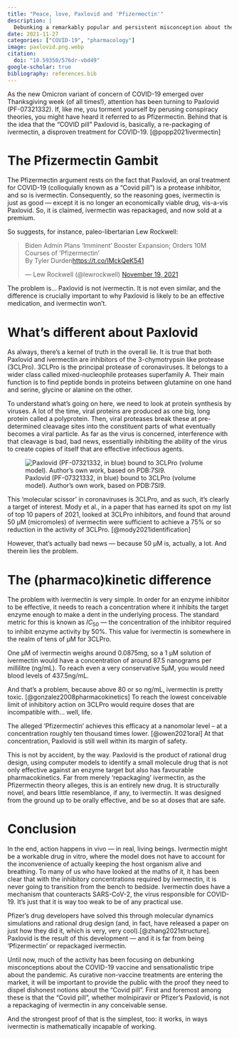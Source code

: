 ```yaml
---
title: "Peace, love, Paxlovid and 'Pfizermectin'"
description: |
  Debunking a remarkably popular and persistent misconception about the relationship between Paxlovid and ivermectin.
date: 2021-11-27
categories: ["COVID-19", "pharmacology"]
image: paxlovid.png.webp
citation:
  doi: "10.59350/576dr-vbd49"
google-scholar: true
bibliography: references.bib
---
```


As the new Omicron variant of concern of COVID-19 emerged over Thanksgiving week (of all times!), attention has been turning to Paxlovid (PF-07321332). If, like me, you torment yourself by perusing conspiracy theories, you might have heard it referred to as Pfizermectin. Behind that is the idea that the “COVID pill” Paxlovid is, basically, a re-packaging of ivermectin, a disproven treatment for COVID-19. [@popp2021ivermectin]

# The Pfizermectin Gambit

The Pfizermectin argument rests on the fact that Paxlovid, an oral treatment for COVID-19 (colloquially known as a “Covid pill”) is a protease inhibitor, and so is ivermectin. Consequently, so the reasoning goes, ivermectin is just as good — except it is no longer an economically viable drug, vis-a-vis Paxlovid. So, it is claimed, ivermectin was repackaged, and now sold at a premium.

So suggests, for instance, paleo-libertarian Lew Rockwell:

<blockquote class="twitter-tweet"><p lang="en" dir="ltr">Biden Admin Plans ‘Imminent’ Booster Expansion; Orders 10M Courses of ‘Pfizermectin’<br>By Tyler Durden<a href="https://t.co/IMckQeK541">https://t.co/IMckQeK541</a></p>&mdash; Lew Rockwell (@lewrockwell) <a href="https://twitter.com/lewrockwell/status/1461791639224164354?ref_src=twsrc%5Etfw">November 19, 2021</a></blockquote> <script async src="https://platform.twitter.com/widgets.js" charset="utf-8"></script>

The problem is… Paxlovid is not ivermectin. It is not even similar, and the difference is crucially important to why Paxlovid is likely to be an effective medication, and ivermectin won’t.

# What's different about Paxlovid

As always, there’s a kernel of truth in the overall lie. It is true that both Paxlovid and ivermectin are inhibitors of the 3-chymotrypsin like protease (3CLPro). 3CLPro is the principal protease of coronaviruses. It belongs to a wider class called mixed-nucleophile proteases superfamily A. Their main function is to find peptide bonds in proteins between glutamine on one hand and serine, glycine or alanine on the other.

To understand what’s going on here, we need to look at protein synthesis by viruses. A lot of the time, viral proteins are produced as one big, long protein called a polyprotein. Then, viral proteases break these at pre-determined cleavage sites into the constituent parts of what eventually becomes a viral particle. As far as the virus is concerned, interference with that cleavage is bad, bad news, essentially inhibiting the ability of the virus to create copies of itself that are effective infectious agents.

![Paxlovid (PF-07321332, in blue) bound to 3CLPro (volume model). Author’s own work, based on PDB:7SI9.](paxlovid.png.webp)

This ‘molecular scissor’ in coronaviruses is 3CLPro, and as such, it’s clearly a target of interest. Mody et al., in a paper that has earned its spot on my list of top 10 papers of 2021, looked at 3CLPro inhibitors, and found that around 50 µM (micromoles) of ivermectin were sufficient to achieve a 75% or so reduction in the activity of 3CLPro. [@mody2021identification]

However, that’s actually bad news — because 50 µM is, actually, a lot. And therein lies the problem.


# The (pharmaco)kinetic difference

The problem with ivermectin is very simple. In order for an enzyme inhibitor to be effective, it needs to reach a concentration where it inhibits the target enzyme enough to make a dent in the underlying process. The standard metric for this is known as $IC_{50}$ — the concentration of the inhibitor required to inhibit enzyme activity by 50%. This value for ivermectin is somewhere in the realm of tens of µM for 3CLPro.

One µM of ivermectin weighs around 0.0875mg, so a 1 µM solution of ivermectin would have a concentration of around 87.5 nanograms per millilitre (ng/mL). To reach even a very conservative 5µM, you would need blood levels of 437.5ng/mL.

And that’s a problem, because above 80 or so ng/mL, ivermectin is pretty toxic. [@gonzalez2008pharmacokinetics] To reach the lowest conceivable limit of inhibitory action on 3CLPro would require doses that are incompatible with… well, life.

The alleged ‘Pfizermectin’ achieves this efficacy at a nanomolar level – at a concentration roughly ten thousand times lower. [@owen2021oral] At that concentration, Paxlovid is still well within its margin of safety.

This is not by accident, by the way. Paxlovid is the product of rational drug design, using computer models to identify a small molecule drug that is not only effective against an enzyme target but also has favourable pharmacokinetics. Far from merely ‘repackaging’ ivermectin, as the Pfizermectin theory alleges, this is an entirely new drug. It is structurally novel, and bears little resemblance, if any, to ivermectin. It was designed from the ground up to be orally effective, and be so at doses that are safe.


# Conclusion

In the end, action happens in vivo — in real, living beings. Ivermectin might be a workable drug in vitro, where the model does not have to account for the inconvenience of actually keeping the host organism alive and breathing. To many of us who have looked at the maths of it, it has been clear that with the inhibitory concentrations required by ivermectin, it is never going to transition from the bench to bedside. Ivermectin does have a mechanism that counteracts SARS-CoV-2, the virus responsible for COVID-19. It’s just that it is way too weak to be of any practical use.

Pfizer’s drug developers have solved this through molecular dynamics simulations and rational drug design (and, in fact, have released a paper on just how they did it, which is very, very cool).[@zhang2021structure]. Paxlovid is the result of this development — and it is far from being ‘Pfizermectin’ or repackaged ivermectin.

Until now, much of the activity has been focusing on debunking misconceptions about the COVID-19 vaccine and sensationalistic tripe about the pandemic. As curative non-vaccine treatments are entering the market, it will be important to provide the public with the proof they need to dispel dishonest notions about the “Covid pill”. First and foremost among these is that the “Covid pill”, whether molnipiravir or Pfizer’s Paxlovid, is not a repackaging of ivermectin in any conceivable sense.

And the strongest proof of that is the simplest, too: it works, in ways ivermectin is mathematically incapable of working.

